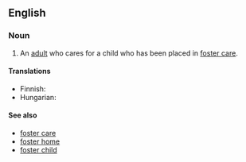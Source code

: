 ==English==

===Noun===
{{en-noun|sg=[[foster]] [[parent]]}}

# An [[adult]] who cares for a child who has been placed in [[foster care]].

====Translations====
{{trans-top|an adult who cares for a child who has been placed in foster care}}
* Finnish: {{t-|fi|kasvatusvanhempi}}
* Hungarian: {{t|hu|nevelőszülő}}
{{trans-mid}}
{{trans-bottom}}

====See also====
* [[foster care]]
* [[foster home]]
* [[foster child]]